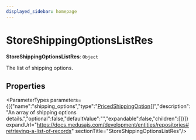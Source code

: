 ```yaml
---
displayed_sidebar: homepage
---
```



# StoreShippingOptionsListRes

 **StoreShippingOptionsListRes**: `Object`

The list of shipping options.

## Properties

<ParameterTypes parameters={[{"name":"shipping_options","type":"[PricedShippingOption](medusa.PricedShippingOption.mdx)[]","description":"An array of shipping options details.","optional":false,"defaultValue":"","expandable":false,"children":[]}]} expandUrl="https://docs.medusajs.com/development/entities/repositories#retrieving-a-list-of-records" sectionTitle="StoreShippingOptionsListRes"/>
